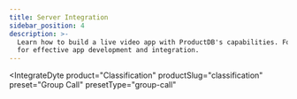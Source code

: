 ```yaml
---
title: Server Integration
sidebar_position: 4
description: >-
  Learn how to build a live video app with ProductDB's capabilities. Follow our guide
  for effective app development and integration.
---
```



<IntegrateDyte
  product="Classification"
  productSlug="classification"
  preset="Group Call"
  presetType="group-call"
></IntegrateDyte>

<Head>
  <title>Server Integration Guide</title>
  <meta name="description" content="Learn how to build a live video app with ProductDB's capabilities. Follow our guide for effective app development and integration."/>
  <html className="custom-list"/>
</Head>
  


